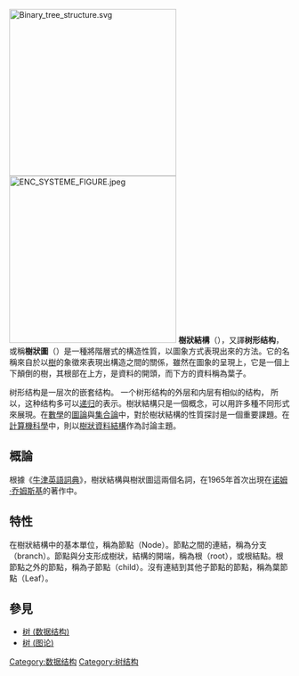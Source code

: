{{NoteTA
|G1 = IT
}}
[[File:Binary_tree_structure.svg|300px]]
[[File:ENC_SYSTEME_FIGURE.jpeg|300px]]
'''樹狀結構'''（{{lang-en|Tree structure}}），又譯'''树形结构'''，或稱'''樹狀圖'''（{{lang|en|tree diagram}}）是一種將階層式的構造性質，以圖象方式表現出來的方法。它的名稱來自於以[[樹|樹]]的象徵來表現出構造之間的關係，雖然在圖象的呈現上，它是一個上下顛倒的樹，其根部在上方，是資料的開頭，而下方的資料稱為葉子。

树形结构是一层次的嵌套结构。 一个树形结构的外层和内层有相似的结构， 所以，这种结构多可以[[递归|递归]]的表示。樹狀結構只是一個概念，可以用許多種不同形式來展現。在[[數學|數學]]的[[树_(图论)|圖論]]與[[集合論|集合論]]中，對於樹狀結構的性質探討是一個重要課題。在[[計算機科學|計算機科學]]中，則以[[树_(数据结构)|樹狀資料結構]]作為討論主題。

==概論==
根據《[[牛津英語詞典|牛津英語詞典]]》，樹狀結構與樹狀圖這兩個名詞，在1965年首次出現在[[诺姆·乔姆斯基|诺姆·乔姆斯基]]的著作{{link-en|Aspects of the Theory of Syntax|Aspects of the Theory of Syntax}}中。

==特性==
在樹狀結構中的基本單位，稱為節點（Node）。節點之間的連結，稱為分支（branch）。節點與分支形成樹狀，結構的開端，稱為根（root），或根結點。根節點之外的節點，稱為子節點（child）。沒有連結到其他子節點的節點，稱為葉節點（Leaf）。

==參見==
* [[树_(数据结构)|树 (数据结构)]]
* [[树_(图论)|树 (图论)]]

{{數學小作品}}
{{電腦小作品}}
[[Category:数据结构|Category:数据结构]]
[[Category:树结构|Category:树结构]]